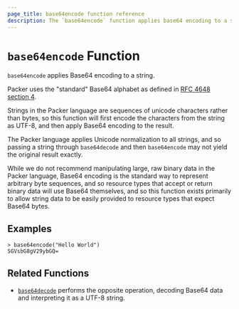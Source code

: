 ```yaml
---
page_title: base64encode function reference
description: The `base64encode` function applies base64 encoding to a string. Learn how to use the `base64encode` function in Packer templates.
---
```


# `base64encode` Function

`base64encode` applies Base64 encoding to a string.

Packer uses the "standard" Base64 alphabet as defined in
[RFC 4648 section 4](https://tools.ietf.org/html/rfc4648#section-4).

Strings in the Packer language are sequences of unicode characters rather
than bytes, so this function will first encode the characters from the string
as UTF-8, and then apply Base64 encoding to the result.

The Packer language applies Unicode normalization to all strings, and so
passing a string through `base64decode` and then `base64encode` may not yield
the original result exactly.

While we do not recommend manipulating large, raw binary data in the Packer
language, Base64 encoding is the standard way to represent arbitrary byte
sequences, and so resource types that accept or return binary data will use
Base64 themselves, and so this function exists primarily to allow string
data to be easily provided to resource types that expect Base64 bytes.

## Examples

```shell-session
> base64encode("Hello World")
SGVsbG8gV29ybGQ=
```

## Related Functions

- [`base64decode`](/packer/docs/templates/hcl_templates/functions/encoding/base64decode) performs the opposite operation,
  decoding Base64 data and interpreting it as a UTF-8 string.
